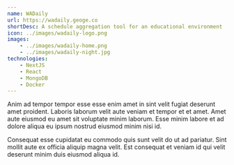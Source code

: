 ```yaml
---
name: WADaily
url: https://wadaily.geoge.co
shortDesc: A schedule aggregation tool for an educational environment
icon: ../images/wadaily-logo.png
images: 
    - ../images/wadaily-home.png
    - ../images/wadaily-night.jpg
technologies:
    - NextJS
    - React
    - MongoDB
    - Docker
---
```


Anim ad tempor tempor esse esse enim amet in sint velit fugiat deserunt amet proident. Laboris laborum velit aute veniam et tempor et et amet. Amet aute eiusmod eu amet sit voluptate minim laborum. Esse minim labore et ad dolore aliqua eu ipsum nostrud eiusmod minim nisi id.

Consequat esse cupidatat eu commodo quis sunt velit do ut ad pariatur. Sint mollit aute ex officia aliquip magna velit. Est consequat et veniam id qui velit deserunt minim duis eiusmod aliqua id.